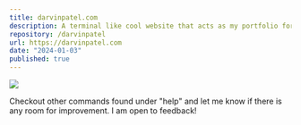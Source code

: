 ```yaml
---
title: darvinpatel.com
description: A terminal like cool website that acts as my portfolio for techies, powered by Next.js.
repository: /darvinpatel
url: https://darvinpatel.com
date: "2024-01-03"
published: true
---
```


[![](https://github.com/darvinpatel/darvinpatel/blob/main/images/darvinpatel.com.gif?raw=true)](https://www.darvinpatel.com/)

Checkout other commands found under "help" and let me know if there is any room for improvement. I am open to feedback!